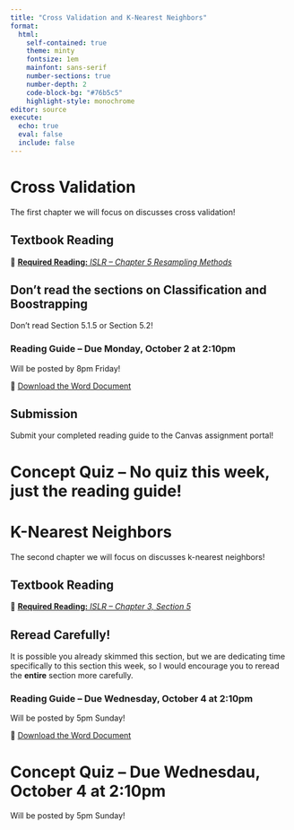 ```yaml
---
title: "Cross Validation and K-Nearest Neighbors"
format: 
  html: 
    self-contained: true
    theme: minty
    fontsize: 1em
    mainfont: sans-serif
    number-sections: true
    number-depth: 2
    code-block-bg: "#76b5c5"
    highlight-style: monochrome
editor: source
execute: 
  echo: true
  eval: false
  include: false
---
```


# Cross Validation

The first chapter we will focus on discusses cross validation!

## Textbook Reading

📖 [**Required Reading:** *ISLR -- Chapter 5 Resampling Methods*](https://hastie.su.domains/ISLR2/ISLRv2_corrected_June_2023.pdf)

::: callout-warning
# Don't read the sections on Classification and Boostrapping

Don't read Section 5.1.5 or Section 5.2!
:::

### Reading Guide -- Due Monday, October 2 at 2:10pm

Will be posted by 8pm Friday!

📝 [Download the Word Document](reading-guide/week-2a.docx)

::: callout-note
# Submission

Submit your completed reading guide to the Canvas assignment portal!
:::

# Concept Quiz -- No quiz this week, just the reading guide!

# K-Nearest Neighbors

The second chapter we will focus on discusses k-nearest neighbors!

## Textbook Reading

📖 [**Required Reading:** *ISLR -- Chapter 3, Section 5*](https://hastie.su.domains/ISLR2/ISLRv2_corrected_June_2023.pdf)

::: callout-tip
# Reread Carefully!

It is possible you already skimmed this section, but we are dedicating time specifically to this section this week, so I would encourage you to reread the **entire** section more carefully.
:::

### Reading Guide -- Due Wednesday, October 4 at 2:10pm

Will be posted by 5pm Sunday!

📝 [Download the Word Document](reading-guide/week-2b.docx)

# Concept Quiz -- Due Wednesdau, October 4 at 2:10pm

Will be posted by 5pm Sunday!
